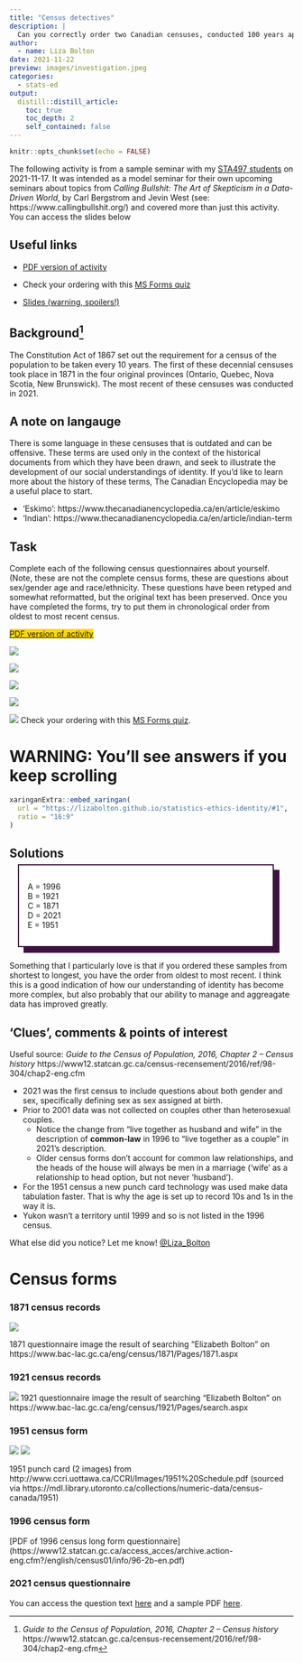 ```yaml
---
title: "Census detectives"
description: |
  Can you correctly order two Canadian censuses, conducted 100 years apart?
author:
  - name: Liza Bolton
date: 2021-11-22
preview: images/investigation.jpeg
categories: 
  - stats-ed
output:
  distill::distill_article:
    toc: true
    toc_depth: 2
    self_contained: false
---
```



```r
knitr::opts_chunk$set(echo = FALSE)
```

The following activity is from a sample seminar with my [STA497 students](https://www.lizabolton.com/reading_courses.html#ethical-professional-practice-for-statisticians-research-group-202122) on 2021-11-17. It was intended as a model seminar for their own upcoming seminars about topics from *Calling Bullshit: The Art of Skepticism in a Data-Driven World*, by Carl Bergstrom and Jevin West (see: https://www.callingbullshit.org/) and covered more than just this activity. You can access the slides below

## Useful links
- [PDF version of activity](pdfs/census-detective-activity.pdf)

- Check your ordering with this [MS Forms quiz](https://forms.office.com/Pages/ResponsePage.aspx?id=JsKqeAMvTUuQN7RtVsVSEOKHUU3SzAJJhmOKjJhDWEpUOUY0T0haQ0VPSEJPWUs2Sk1WNjAyWEpWOS4u)

- [Slides (warning, spoilers!)](https://lizabolton.github.io/statistics-ethics-identity/#1)


## Background^[_Guide to the Census of Population, 2016, Chapter 2 – Census history_ https://www12.statcan.gc.ca/census-recensement/2016/ref/98-304/chap2-eng.cfm]
The Constitution Act of 1867 set out the requirement for a census of the population to be taken every 10 years. The first of these decennial censuses took place in 1871 in the four original provinces (Ontario, Quebec, Nova Scotia, New Brunswick). The most recent of these censuses was conducted in 2021.

## A note on langauge

There is some language in these censuses that is outdated and can be offensive. These terms are used only in the context of the historical documents from which they have been drawn, and seek to illustrate the development of our social understandings of identity. If you'd like to learn more about the history of these terms, The Canadian Encyclopedia may be a useful place to start.

- 'Eskimo': https://www.thecanadianencyclopedia.ca/en/article/eskimo  
- 'Indian': https://www.thecanadianencyclopedia.ca/en/article/indian-term

## Task
Complete each of the following census questionnaires about yourself. (Note, these are not the complete census forms, these are questions about sex/gender age and race/ethnicity.
These questions have been retyped and somewhat reformatted, but the original text has been preserved.
Once you have completed the forms, try to put them in chronological order from oldest to most recent census.

[[PDF version of activity](pdfs/census-detective-activity.pdf)]{style="background-color: #FFD700"}


![](images/sampleA.png)

![](images/sampleB.png)

![](images/sampleC.png)

![](images/sampleD.png)

![](images/sampleE.png)
Check your ordering with this [MS Forms quiz](https://forms.office.com/Pages/ResponsePage.aspx?id=JsKqeAMvTUuQN7RtVsVSEOKHUU3SzAJJhmOKjJhDWEpUOUY0T0haQ0VPSEJPWUs2Sk1WNjAyWEpWOS4u).


# WARNING: You'll see answers if you keep scrolling

```r
xaringanExtra::embed_xaringan(
  url = "https://lizabolton.github.io/statistics-ethics-identity/#1",
  ratio = "16:9"
)
```


## Solutions

<div style="width: 90%; margin: 10px 5% 10px 5%; background-color: #3c133f;">

<div style="position: relative; top: -10px; bottom: -10px; left: -10px; padding: 15px; background: #ffffff; border: 2px solid #3C133F;">
A = 1996  
B = 1921  
C = 1871  
D = 2021  
E = 1951  
</div>

</div> 

Something that I particularly love is that if you ordered these samples from shortest to longest, you have the order from oldest to most recent. I think this is a good indication of how our understanding of identity has become more complex, but also probably that our ability to manage and aggreagate data has improved greatly. 

## 'Clues', comments & points of interest 

Useful source: _Guide to the Census of Population, 2016, Chapter 2 – Census history_ https://www12.statcan.gc.ca/census-recensement/2016/ref/98-304/chap2-eng.cfm

- 2021 was the first census to include questions about both gender and sex, specifically defining sex as sex assigned at birth. 
- Prior to 2001 data was not collected on couples other than heterosexual couples.  
  - Notice the change from "live together as husband and wife" in the description of __common-law__ in 1996 to "live together as a couple" in 2021's description.
  - Older census forms don't account for common law relationships, and the heads of the house will always be men in a marriage ('wife' as a relationship to head option, but not never 'husband').
- For the 1951 census a new punch card technology was used make data tabulation faster. That is why the age is set up to record 10s and 1s in the way it is.
- Yukon wasn't a territory until 1999 and so is not listed in the 1996 census.

What else did you notice? Let me know! [\@Liza_Bolton](https://twitter.com/Liza_Bolton)

# Census forms

### 1871 census records

![](images/1871.jpg)

1871 questionnaire image the result of searching "Elizabeth Bolton" on https://www.bac-lac.gc.ca/eng/census/1871/Pages/1871.aspx  

### 1921 census records

![](images/1921.jpg)
1921 questionnaire image the result of searching "Elizabeth Bolton" on  https://www.bac-lac.gc.ca/eng/census/1921/Pages/search.aspx  

### 1951 census form

![](images/1951-1.jpg)
![](images/1951-2.png)

1951 punch card (2 images) from http://www.ccri.uottawa.ca/CCRI/Images/1951%20Schedule.pdf (sourced via https://mdl.library.utoronto.ca/collections/numeric-data/census-canada/1951)

### 1996 census form

[PDF of 1996 census long form questionnaire]
(https://www12.statcan.gc.ca/access_acces/archive.action-eng.cfm?/english/census01/info/96-2b-en.pdf)

### 2021 census questionnaire
You can access the question text [here](https://www.statcan.gc.ca/en/statistical-programs/instrument/3901_Q2_V6) and a sample PDF [here]().
